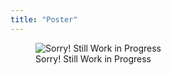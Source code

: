 ```yaml
---
title: "Poster"
---
```


![Sorry! Still Work in Progress](/images/bugcat%20wip.gif){fig-align="center"}
